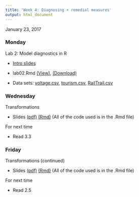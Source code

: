 ```yaml
---
title: 'Week 4: Diagnosing + remedial measures'
output: html_document
---
```


January 23, 2017

### Monday

Lab 2: Model diagnostics in R

* [Intro slides](http://htmlpreview.github.io/?https://github.com/math430-lu/notes/blob/master/lab02/slr_diag_in_r.html)

* lab02.Rmd [(View)](https://github.com/math430-lu/notes/blob/master/lab02/slr_diag_lab.Rmd), <a href="https://github.com/math430-lu/notes/raw/master/lab02/slr_diag_lab.Rmd" download>(Download)</a>

* Data sets: [voltage.csv](https://github.com/math430-lu/data/raw/master/voltage.csv), [tourism.csv](https://github.com/math430-lu/data/raw/master/tourism.csv), [RailTrail.csv](https://github.com/math430-lu/data/raw/master/RailTrail.csv)


### Wednesday

Transformations

* Slides [(pdf)](https://github.com/math430-lu/notes/blob/master/lec06/06-transformations.pdf) [(Rmd)](https://github.com/math430-lu/notes/blob/master/lec06/06-transformations.Rmd) (All of the code used is in the .Rmd file) 

For next time

* Read 3.3

### Friday

Transformations (continued)

* Slides [(pdf)](https://github.com/math430-lu/notes/blob/master/lec06/06-transformations.pdf) [(Rmd)](https://github.com/math430-lu/notes/blob/master/lec06/06-transformations.Rmd) (All of the code used is in the .Rmd file) 

For next time

* Read 2.5
